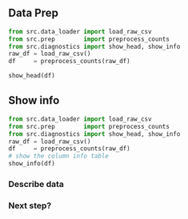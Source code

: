 
## Data Prep

```python
from src.data_loader import load_raw_csv
from src.prep        import preprocess_counts
from src.diagnostics import show_head, show_info
raw_df = load_raw_csv()
df     = preprocess_counts(raw_df)

show_head(df)

```


## Show info
```python
from src.data_loader import load_raw_csv
from src.prep        import preprocess_counts
from src.diagnostics import show_head, show_info
raw_df = load_raw_csv()
df     = preprocess_counts(raw_df)
# show the column info table
show_info(df)

```

### Describe data

### Next step?